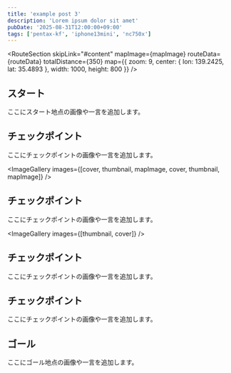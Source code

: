 ```yaml
---
title: 'example post 3'
description: 'Lorem ipsum dolor sit amet'
pubDate: '2025-08-31T12:00:00+09:00'
tags: ['pentax-kf', 'iphone13mini', 'nc750x']
---
```



<RouteSection skipLink="#content" mapImage={mapImage} routeData={routeData} totalDistance={350} map={{
  zoom: 9,
  center: {
    lon: 139.2425,
    lat: 35.4893
  },
  width: 1000,
  height: 800
}} />

<div id="content" class="inner">

## スタート


<SingleImage image={thumbnail} />

ここにスタート地点の画像や一言を追加します。

## チェックポイント

ここにチェックポイントの画像や一言を追加します。


<ImageGallery images={[cover, thumbnail, mapImage, cover, thumbnail, mapImage]} />

## チェックポイント

ここにチェックポイントの画像や一言を追加します。

<ImageGallery images={[thumbnail, cover]} />

## チェックポイント

ここにチェックポイントの画像や一言を追加します。

## チェックポイント

ここにチェックポイントの画像や一言を追加します。

## ゴール

ここにゴール地点の画像や一言を追加します。

</div>
